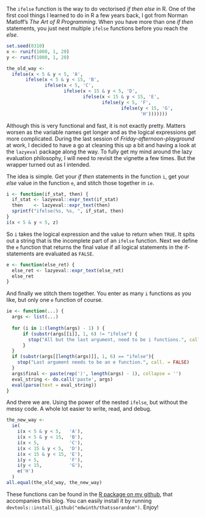 The `ifelse` function is the way to do vectorised *if then else* in R. One of the first cool things I learned to do in R a few years back, I got from Norman Matloff's *The Art of R Programming*. When you have more than one *if then* statements, you just nest multiple `ifelse` functions before you reach the *else*.

```r
set.seed(0310)
x <- runif(1000, 1, 20)
y <- runif(1000, 1, 20)

the_old_way <- 
  ifelse(x < 5 & y < 5, 'A',
       ifelse(x < 5 & y < 15, 'B',
              ifelse(x < 5, 'C',
                     ifelse(x < 15 & y < 5, 'D',
                            ifelse(x < 15 & y < 15, 'E',
                                   ifelse(y < 5, 'F',
                                          ifelse(y < 15, 'G',
                                                 'H')))))))
```

Although this is very functional and fast, it is not exactly pretty. Matters worsen as the variable names get longer and as the logical expressions get more complicated. During the last session of *Friday-afternoon-playground* at work, I decided to have a go at cleaning this up a bit and having a look at the `lazyeval` package along the way. To fully get my mind around the lazy evaluation philosophy, I will need to revisit the vignette a few times. But the wrapper turned out as I intended.

The idea is simple. Get your *if then* statements in the function `i`, get your *else* value in the function `e`, and stitch those together in `ie`.

```r
i <- function(if_stat, then) {
  if_stat <- lazyeval::expr_text(if_stat)
  then    <- lazyeval::expr_text(then)
  sprintf("ifelse(%s, %s, ", if_stat, then)
}
i(x < 5 & y < 5, z)
```

So `i` takes the logical expression and the value to return when `TRUE`. It spits out a string that is the incomplete part of an `ifelse` function. Next we define the `e` function that returns the final value if all logical statements in the if-statements are evaluated as `FALSE`.

```r
e <- function(else_ret) {
  else_ret <- lazyeval::expr_text(else_ret)
  else_ret
}
```

And finally we stitch them together. You enter as many `i` functions as you like, but only one `e` function of course.

```r
ie <- function(...) {
  args <- list(...)
  
  for (i in 1:(length(args) - 1) ) {
      if (substr(args[[i]], 1, 6) != "ifelse") {
        stop("All but the last argument, need to be i functions.", call. = FALSE)
      }
  }
  if (substr(args[[length(args)]], 1, 6) == "ifelse"){
    stop("Last argument needs to be an e function.", call. = FALSE)
  }
  args$final <- paste(rep(')', length(args) - 1), collapse = '')
  eval_string <- do.call('paste', args)
  eval(parse(text = eval_string))
}
```

And there we are. Using the power of the nested `ifelse`, but without the messy code. A whole lot easier to write, read, and debug.

```r
the_new_way <- 
  ie(
    i(x < 5 & y < 5,   'A'),
    i(x < 5 & y < 15,  'B'),
    i(x < 5,           'C'),
    i(x < 15 & y < 5,  'D'),
    i(x < 15 & y < 15, 'E'),
    i(y < 5,           'F'),
    i(y < 15,          'G'),
    e('H')
  )
all.equal(the_old_way, the_new_way)
```

These functions can be found in the [R package on my github](https://github.com/edwinth/thatssorandom), that accompanies this blog. You can easily install it by running `devtools::install_github("edwinth/thatssorandom")`. Enjoy!